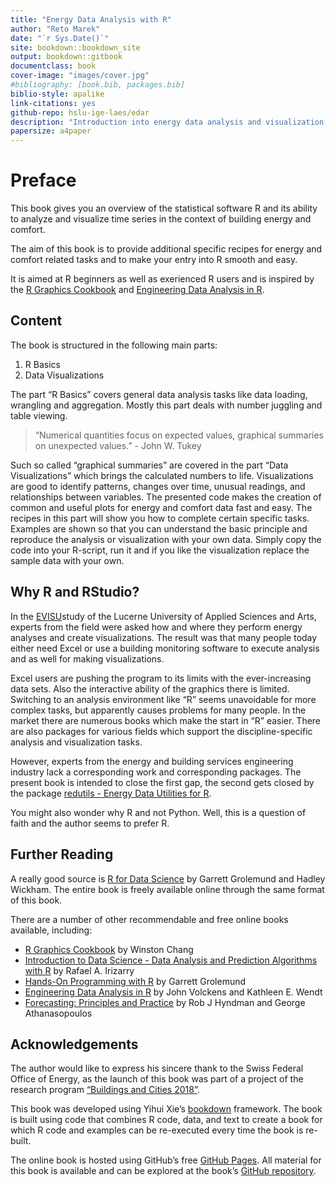 ```yaml
--- 
title: "Energy Data Analysis with R"
author: "Reto Marek"
date: "`r Sys.Date()`"
site: bookdown::bookdown_site
output: bookdown::gitbook
documentclass: book
cover-image: "images/cover.jpg"
#bibliography: [book.bib, packages.bib]
biblio-style: apalike
link-citations: yes
github-repo: hslu-ige-laes/edar
description: "Introduction into energy data analysis and visualization with R."
papersize: a4paper
---
```


# Preface {#preface}

This book gives you an overview of the statistical software R and its ability to analyze and visualize time series in the context of building energy and comfort.

The aim of this book is to provide additional specific recipes for energy and comfort related tasks and to make your entry into R smooth and easy. 

It is aimed at R beginners as well as exerienced R users and is inspired by the [R Graphics Cookbook](https://r-graphics.org/){target="_blank"} and [Engineering Data Analysis in R](https://smogdr.github.io/edar_coursebook/){target="_blank"}.

## Content
The book is structured in the following main parts:

1. R Basics
1. Data Visualizations

The part "R Basics" covers general data analysis tasks like data loading, wrangling and aggregation. Mostly this part deals with number juggling and table viewing.

> "Numerical quantities focus on expected values, graphical summaries on unexpected values." - John W. Tukey

Such so called "graphical summaries" are covered in the part "Data Visualizations" which brings the calculated numbers to life. Visualizations are good to identify patterns, changes over time, unusual readings, and relationships between variables. The presented code makes the creation of common and useful plots for energy and comfort data fast and easy.
The recipes in this part will show you how to complete certain specific tasks. Examples are shown so that you can understand the basic principle and reproduce the analysis or visualization with your own data. Simply copy the code into your R-script, run it and if you like the visualization replace the sample data with your own.

## Why R and RStudio?
In the [EVISU](https://github.com/hslu-ige-laes/evisu){target="_blank"}study of the Lucerne University of Applied Sciences and Arts, experts from the field were asked how and where they perform energy analyses and create visualizations. The result was that many people today either need Excel or use a building monitoring software to execute analysis and as well for making visualizations.

Excel users are pushing the program to its limits with the ever-increasing data sets. Also the interactive ability of the graphics there is limited. Switching to an analysis environment like "R" seems unavoidable for more complex tasks, but apparently causes problems for many people. In the market there are numerous books which make the start in "R" easier. There are also packages for various fields which support the discipline-specific analysis and visualization tasks.

However, experts from the energy and building services engineering industry lack a corresponding work and corresponding packages. The present book is intended to close the first gap, the second gets closed by the package [redutils - Energy Data Utilities for R](https://github.com/hslu-ige-laes/redutils){target="_blank"}.

You might also wonder why R and not Python. Well, this is a question of faith and the author seems to prefer R.

## Further Reading
A really good source is [R for Data Science](http://r4ds.had.co.nz){target="_blank"} by Garrett Grolemund and Hadley Wickham. The entire book is freely available online through the same format of this book. 

There are a number of other recommendable and free online books available, including:

- [R Graphics Cookbook](https://r-graphics.org/){target="_blank"} by Winston Chang
- [Introduction to Data Science - Data Analysis and Prediction Algorithms with R](https://rafalab.github.io/dsbook/){target="_blank"} by Rafael A. Irizarry
- [Hands-On Programming with R](https://rstudio-education.github.io/hopr/){target="_blank"} by Garrett Grolemund
- [Engineering Data Analysis in R](https://smogdr.github.io/edar_coursebook/){target="_blank"} by John Volckens and Kathleen E. Wendt
- [Forecasting: Principles and Practice](https://otexts.com/fpp2/){target="_blank"} by Rob J Hyndman and George Athanasopoulos

\newpage
## Acknowledgements
The author would like to express his sincere thank to the Swiss Federal Office of Energy, as the launch of this book was part of a project of the research program ["Buildings and Cities 2018"](https://www.bfe.admin.ch/bfe/de/home/forschung-und-cleantech/forschungsprogramme/gebaeude-und-staedte.html){target="_blank"}.

This book was developed using Yihui Xie's [bookdown](https://bookdown.org){target="_blank"} framework. The book is built  using code that combines R code, data, and text to create a book for which R code and examples can be re-executed every time the book is re-built.

The online book is hosted using GitHub's free [GitHub Pages](https://pages.github.com){target="_blank"}. All material for this book is available and can be explored at the book's [GitHub repository](https://github.com/hslu-ige-laes/edar){target="_blank"}.

